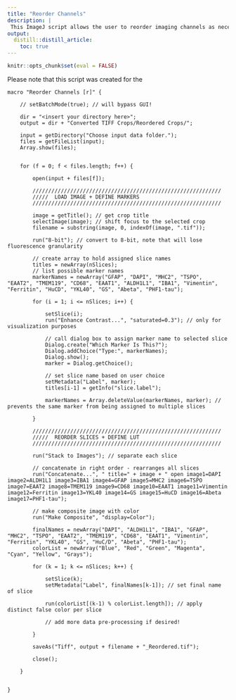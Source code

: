```yaml
---
title: "Reorder Channels"
description: |
 This ImageJ script allows the user to reorder imaging channels as necessary to facilitate downstream analysis.
output:
  distill::distill_article:
    toc: true
---
```


```r
knitr::opts_chunk$set(eval = FALSE)
```

Please note that this script was created for the

``` .ijm
macro "Reorder Channels [r]" {

	// setBatchMode(true); // will bypass GUI!

	dir = "<insert your directory here>";
	output = dir + "Converted TIFF Crops/Reordered Crops/";

	input = getDirectory("Choose input data folder.");
	files = getFileList(input);
	Array.show(files);

	
	for (f = 0; f < files.length; f++) {

		open(input + files[f]);
		
		////////////////////////////////////////////////////////////
		/////  LOAD IMAGE + DEFINE MARKERS
		////////////////////////////////////////////////////////////
		
		image = getTitle(); // get crop title
		selectImage(image); // shift focus to the selected crop
		filename = substring(image, 0, indexOf(image, ".tif"));
		
		run("8-bit"); // convert to 8-bit, note that will lose fluorescence granularity
	
		// create array to hold assigned slice names
		titles = newArray(nSlices);
		// list possible marker names
		markerNames = newArray("GFAP", "DAPI", "MHC2", "TSPO", "EAAT2", "TMEM119", "CD68", "EAAT1", "ALDH1L1", "IBA1", "Vimentin", "Ferritin", "HuCD", "YKL40", "GS", "Abeta", "PHF1-tau");
		
		for (i = 1; i <= nSlices; i++) {
			 
		    setSlice(i);
		    run("Enhance Contrast...", "saturated=0.3"); // only for visualization purposes
	
		    // call dialog box to assign marker name to selected slice
		    Dialog.create("Which Marker Is This?");
		    Dialog.addChoice("Type:", markerNames);
		    Dialog.show();
		    marker = Dialog.getChoice();
	
		    // set slice name based on user choice
		    setMetadata("Label", marker);
		    titles[i-1] = getInfo("slice.label");
		    
		    markerNames = Array.deleteValue(markerNames, marker); // prevents the same marker from being assigned to multiple slices
		    
		}	
	
		////////////////////////////////////////////////////////////
		/////  REORDER SLICES + DEFINE LUT
		////////////////////////////////////////////////////////////
		
		run("Stack to Images"); // separate each slice
	
		// concatenate in right order - rearranges all slices
		run("Concatenate...", " title=" + image + " open image1=DAPI image2=ALDH1L1 image3=IBA1 image4=GFAP image5=MHC2 image6=TSPO image7=EAAT2 image8=TMEM119 image9=CD68 image10=EAAT1 image11=Vimentin image12=Ferritin image13=YKL40 image14=GS image15=HuCD image16=Abeta image17=PHF1-tau");
	
		// make composite image with color
		run("Make Composite", "display=Color");
		
		finalNames = newArray("DAPI", "ALDH1L1", "IBA1", "GFAP", "MHC2", "TSPO", "EAAT2", "TMEM119", "CD68", "EAAT1", "Vimentin", "Ferritin", "YKL40", "GS", "HuC/D", "Abeta", "PHF1-tau");
		colorList = newArray("Blue", "Red", "Green", "Magenta", "Cyan", "Yellow", "Grays");
				
		for (k = 1; k <= nSlices; k++) {
			 
		    setSlice(k);
		    setMetadata("Label", finalNames[k-1]); // set final name of slice
	
		    run(colorList[(k-1) % colorList.length]); // apply distinct false color per slice
		    
		    // add more data pre-processing if desired!
		    
		}
		
		saveAs("Tiff", output + filename + "_Reordered.tif");
		
		close();

	}
	
	
}
```
